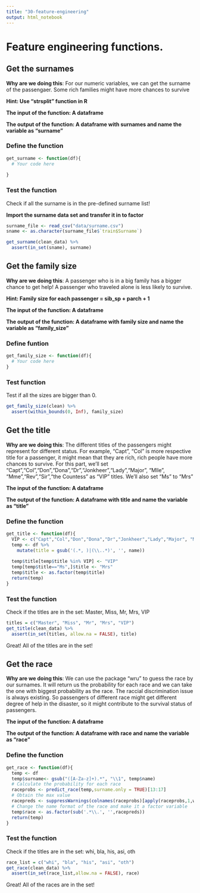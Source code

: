```yaml
---
title: "30-feature-engineering"
output: html_notebook
---
```


# Feature engineering functions.

## Get the surnames

**Why are we doing this**: For our numeric variables, we can get the surname of the passengaer.  Some rich families might have more chances to survive

**Hint: Use "strsplit" function in R**

**The input of the function: A dataframe**

**The output of the function: A dataframe with surnames and name the variable as "surname"**

### Define the function

```r
get_surname <- function(df){
  # Your code here
  
}
```

### Test the function

Check if all the surname is in the pre-defined surname list!

**Import the surname data set and transfer it in to factor**

```r
surname_file <- read_csv("data/surname.csv")
sname <- as.character(surname_file$`train$Surname`)
```

```r
get_surname(clean_data) %>% 
  assert(in_set(sname), surname)
```

## Get the family size

**Why are we doing this**: A passenger who is in a big family has a bigger chance to get help!  A passenger who traveled alone is less likely to survive.  

**Hint: Family size for each passenger = sib_sp + parch + 1**

**The input of the function: A dataframe**

**The output of the function: A dataframe with family size and name the variable as "family_size"**

### Define funtion

```r
get_family_size <- function(df){
  # Your code here
}
```

### Test function

Test if all the sizes are bigger than 0.

```r
get_family_size(clean) %>% 
  assert(within_bounds(0, Inf), family_size)
```

## Get the title

**Why are we doing this**: The different titles of the passengers might represent for different status.  For example, "Capt", "Col" is more respective title for a passenger, it might mean that they are rich, rich people have more chances to survive.  For this part, we'll set "Capt","Col","Don","Dona","Dr","Jonkheer","Lady","Major", "Mlle", "Mme","Rev","Sir","the Countess" as "VIP" titles.  We'll also set "Ms" to "Mrs"

**The input of the function: A dataframe**

**The output of the function: A dataframe with title and name the variable as "title"**

### Define the function

```r
get_title <- function(df){
  VIP <- c("Capt","Col","Don","Dona","Dr","Jonkheer","Lady","Major", "Mlle", "Mme","Rev","Sir","the Countess")
  temp <- df %>% 
    mutate(title = gsub('(.*, )|(\\..*)', '', name)) 
  
  temp$title[temp$title %in% VIP] <- "VIP"
  temp[temp$title=="Ms",]$title <- "Mrs"
  temp$title <- as.factor(temp$title)
  return(temp)
}
```

### Test the function

Check if the titles are in the set:
Master, Miss, Mr, Mrs, VIP

```r
titles = c("Master", "Miss", "Mr", "Mrs", "VIP")
get_title(clean_data) %>% 
  assert(in_set(titles, allow.na = FALSE), title)
```

Great!  All of the titles are in the set!

## Get the race

**Why are we doing this**: We can use the package "wru" to guess the race by our surnames.  It will return us the probability for each race and we can take the one with biggest probability as the race.  The raccial discrimination issue is always existing.  So passengers of different race might get different degree of help in the disaster, so it might contribute to the survival status of passengers.

**The input of the function: A dataframe**

**The output of the function: A dataframe with race and name the variable as "race"**

### Define the function

```r
get_race <- function(df){
  temp <- df
  temp$surname<- gsub("([A-Za-z]+).*", "\\1", temp$name)
  # Calculate the probability for each race
  raceprobs <- predict_race(temp,surname.only = TRUE)[13:17]
  # Obtain the max value
  racepreds <- suppressWarnings(colnames(raceprobs)[apply(raceprobs,1,which.max)])
  # Change the name format of the race and make it a factor variable
  temp$race <- as.factor(sub('.*\\.', '',racepreds))
  return(temp)
}
```

### Test the function

Check if the titles are in the set:
whi, bla, his, asi, oth

```r
race_list = c("whi", "bla", "his", "asi", "oth")
get_race(clean_data) %>% 
  assert(in_set(race_list,allow.na = FALSE), race)
```

Great!  All of the races are in the set!